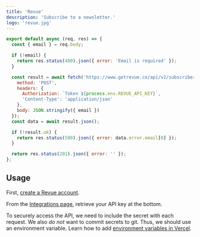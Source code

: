 ```yaml
---
title: 'Revue'
description: 'Subscribe to a newsletter.'
logo: 'revue.jpg'
---
```


```js
export default async (req, res) => {
  const { email } = req.body;

  if (!email) {
    return res.status(400).json({ error: 'Email is required' });
  }

  const result = await fetch('https://www.getrevue.co/api/v2/subscribers', {
    method: 'POST',
    headers: {
      Authorization: `Token ${process.env.REVUE_API_KEY}`,
      'Content-Type': 'application/json'
    },
    body: JSON.stringify({ email })
  });
  const data = await result.json();

  if (!result.ok) {
    return res.status(500).json({ error: data.error.email[0] });
  }

  return res.status(201).json({ error: '' });
};
```

## Usage

<Step number={1} title="Create Revue Account" />

First, [create a Revue account](https://www.getrevue.co).

<Step number={2} title="Find API Key" />

From the [Integrations page](https://www.getrevue.co/app/integrations), retrieve your API key at the bottom.

<Step number={3} title="Add Environment Variables" />

To securely access the API, we need to include the secret with each request.
We also _do not_ want to commit secrets to git. Thus, we should use an environment variable.
Learn how to add [environment variables in Vercel](https://vercel.com/docs/environment-variables).
